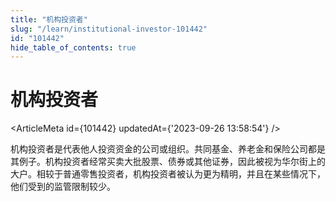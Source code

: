 ```yaml
---
title: "机构投资者"
slug: "/learn/institutional-investor-101442"
id: "101442"
hide_table_of_contents: true
---
```



# 机构投资者

<ArticleMeta id={101442} updatedAt={'2023-09-26 13:58:54'} />
<div className='border-solid border-b border-t-0 my-4 border-[var(--ifm-color-gray-300)]' />

机构投资者是代表他人投资资金的公司或组织。共同基金、养老金和保险公司都是其例子。机构投资者经常买卖大批股票、债券或其他证券，因此被视为华尔街上的大户。相较于普通零售投资者，机构投资者被认为更为精明，并且在某些情况下，他们受到的监管限制较少。
